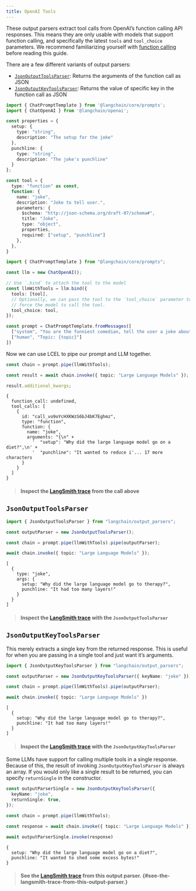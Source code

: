 ```yaml
---
title: OpenAI Tools
---
```





These output parsers extract tool calls from OpenAI’s function calling
API responses. This means they are only usable with models that support
function calling, and specifically the latest `tools` and `tool_choice`
parameters. We recommend familiarizing yourself with [function
calling](../../../../../docs/modules/model_io/chat/function_calling)
before reading this guide.

There are a few different variants of output parsers:

-   [`JsonOutputToolsParser`](https://api.js.langchain.com/classes/langchain_output_parsers.JsonOutputToolsParser.html):
    Returns the arguments of the function call as JSON
-   [`JsonOutputKeyToolsParser`](https://api.js.langchain.com/classes/langchain_output_parsers.JsonOutputKeyToolsParser.html):
    Returns the value of specific key in the function call as JSON

```typescript
import { ChatPromptTemplate } from '@langchain/core/prompts';
import { ChatOpenAI } from '@langchain/openai';
```


```typescript
const properties = {
  setup: {
    type: "string",
    description: "The setup for the joke"
  },
  punchline: {
    type: "string",
    description: "The joke's punchline"
  }
};

const tool = {
  type: "function" as const,
  function: {
    name: "joke",
    description: "Joke to tell user.",
    parameters: {
      $schema: "http://json-schema.org/draft-07/schema#",
      title: "Joke",
      type: "object",
      properties,
      required: ["setup", "punchline"]
    },
  },
}
```


```typescript
import { ChatPromptTemplate } from "@langchain/core/prompts";

const llm = new ChatOpenAI();

// Use `.bind` to attach the tool to the model
const llmWithTools = llm.bind({
  tools: [tool],
  // Optionally, we can pass the tool to the `tool_choice` parameter to
  // force the model to call the tool.
  tool_choice: tool,
});

const prompt = ChatPromptTemplate.fromMessages([
  ["system", "You are the funniest comedian, tell the user a joke about their topic."],
  ["human", "Topic: {topic}"]
])
```

Now we can use LCEL to pipe our prompt and LLM together.

```typescript
const chain = prompt.pipe(llmWithTools);
```


```typescript
const result = await chain.invoke({ topic: "Large Language Models" });
```


```typescript
result.additional_kwargs;
```

``` text
{
  function_call: undefined,
  tool_calls: [
    {
      id: "call_vo9oYcHXKWzS6bJ4bK7Eghmz",
      type: "function",
      function: {
        name: "joke",
        arguments: "{\n" +
          '  "setup": "Why did the large language model go on a diet?",\n' +
          '  "punchline": "It wanted to reduce i'... 17 more characters
      }
    }
  ]
}
```

> #### Inspect the [LangSmith trace](https://smith.langchain.com/public/f2f34c8d-8193-40cb-b3ef-f186fb4de73e/r) from the call above

## `JsonOutputToolsParser`

```typescript
import { JsonOutputToolsParser } from "langchain/output_parsers";

const outputParser = new JsonOutputToolsParser();
```


```typescript
const chain = prompt.pipe(llmWithTools).pipe(outputParser);
```


```typescript
await chain.invoke({ topic: "Large Language Models" });
```

``` text
[
  {
    type: "joke",
    args: {
      setup: "Why did the large language model go to therapy?",
      punchline: "It had too many layers!"
    }
  }
]
```

> #### Inspect the [LangSmith trace](https://smith.langchain.com/public/61ce7b9f-d462-499e-be65-8a165d2b47a7/r) with the `JsonOutputToolsParser`

## `JsonOutputKeyToolsParser`

This merely extracts a single key from the returned response. This is
useful for when you are passing in a single tool and just want it’s
arguments.

```typescript
import { JsonOutputKeyToolsParser } from "langchain/output_parsers";

const outputParser = new JsonOutputKeyToolsParser({ keyName: "joke" });
```


```typescript
const chain = prompt.pipe(llmWithTools).pipe(outputParser);
```


```typescript
await chain.invoke({ topic: "Large Language Models" })
```

``` text
[
  {
    setup: "Why did the large language model go to therapy?",
    punchline: "It had too many layers!"
  }
]
```

> #### Inspect the [LangSmith trace](https://smith.langchain.com/public/2c9c93d2-d789-4e45-9f9f-e942eace8aed/r) with the `JsonOutputKeyToolsParser`

Some LLMs have support for calling multiple tools in a single response.
Because of this, the result of invoking `JsonOutputKeyToolsParser` is
always an array. If you would only like a single result to be returned,
you can specify `returnSingle` in the constructor.

```typescript
const outputParserSingle = new JsonOutputKeyToolsParser({
  keyName: "joke",
  returnSingle: true,
});
```


```typescript
const chain = prompt.pipe(llmWithTools);
```


```typescript
const response = await chain.invoke({ topic: "Large Language Models" });
```


```typescript
await outputParserSingle.invoke(response)
```

``` text
{
  setup: "Why did the large language model go on a diet?",
  punchline: "It wanted to shed some excess bytes!"
}
```

> #### See the [LangSmith trace](https://smith.langchain.com/public/c05e0409-8085-487d-aee2-2d42b64b9f6d/r) from this output parser. {#see-the-langsmith-trace-from-this-output-parser.}
